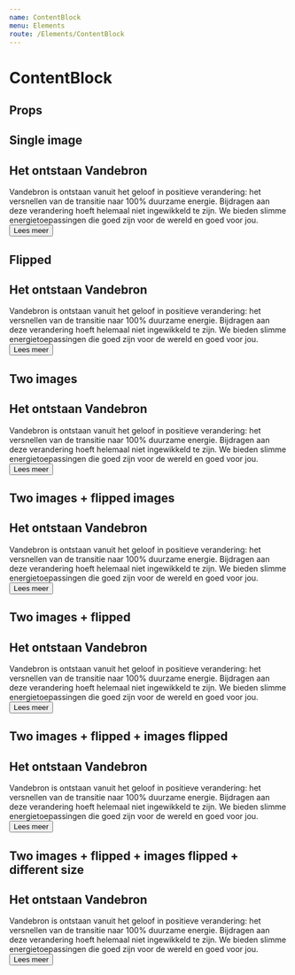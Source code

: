 ```yaml
---
name: ContentBlock
menu: Elements
route: /Elements/ContentBlock
---
```



# ContentBlock

## Props
<PropsTable of={ContentBlock} />

## Single image
<Playground wrapper={Wrapper}>
  <ContentBlock
    images={[
      {
        title: 'A test placeholder',
        alt: 'A test placeholder',
        src: 'https://via.placeholder.com/1440x800/888/fff',
        key: 'example-1',
      },
    ]}
  >
    <H2>Het ontstaan Vandebron</H2>
    <Paragraph>
      Vandebron is ontstaan vanuit het geloof in positieve verandering: het
      versnellen van de transitie naar 100% duurzame energie. Bijdragen aan
      deze verandering hoeft helemaal niet ingewikkeld te zijn. We bieden
      slimme energietoepassingen die goed zijn voor de wereld en goed voor jou.
    </Paragraph>
    <Button theme="alternate">Lees meer</Button>
  </ContentBlock>
</Playground>

## Flipped
<Playground wrapper={Wrapper}>
  <ContentBlock
    flipped
    images={[
      {
        title: 'A test placeholder',
        alt: 'A test placeholder',
        src: 'https://via.placeholder.com/1440x800/888/fff',
        key: 'example-2',
      },
    ]}
  >
    <H2>Het ontstaan Vandebron</H2>
    <Paragraph>
      Vandebron is ontstaan vanuit het geloof in positieve verandering: het
      versnellen van de transitie naar 100% duurzame energie. Bijdragen aan
      deze verandering hoeft helemaal niet ingewikkeld te zijn. We bieden
      slimme energietoepassingen die goed zijn voor de wereld en goed voor jou.
    </Paragraph>
    <Button theme="alternate">Lees meer</Button>
  </ContentBlock>
</Playground>

## Two images
<Playground wrapper={Wrapper}>
  <ContentBlock
    images={[
      {
        title: 'A test placeholder',
        alt: 'A test placeholder',
        src: 'https://via.placeholder.com/1440x800/888/fff',
        key: 'example-3-image-1',
        aspectRatio: '16:9',
      },
      {
        title: 'A test placeholder 2',
        alt: 'A test placeholder 2',
        src: 'https://via.placeholder.com/800x800',
        key: 'example-3-image-2',
        aspectRatio: '1:1',
      },
    ]}
  >
    <H2>Het ontstaan Vandebron</H2>
    <Paragraph>
      Vandebron is ontstaan vanuit het geloof in positieve verandering: het
      versnellen van de transitie naar 100% duurzame energie. Bijdragen aan
      deze verandering hoeft helemaal niet ingewikkeld te zijn. We bieden
      slimme energietoepassingen die goed zijn voor de wereld en goed voor jou.
    </Paragraph>
    <Button theme="alternate">Lees meer</Button>
  </ContentBlock>
</Playground>

## Two images + flipped images
<Playground wrapper={Wrapper}>
  <ContentBlock
    imagesFlipped
    images={[
      {
        title: 'A test placeholder',
        alt: 'A test placeholder',
        src: 'https://via.placeholder.com/1440x800/888/fff',
        key: 'example-4-image-1',
        aspectRatio: '16:9',
      },
      {
        title: 'A test placeholder 2',
        alt: 'A test placeholder 2',
        src: 'https://via.placeholder.com/800x800',
        key: 'example-4-image-2',
        aspectRatio: '1:1',
      },
    ]}
  >
    <H2>Het ontstaan Vandebron</H2>
    <Paragraph>
      Vandebron is ontstaan vanuit het geloof in positieve verandering: het
      versnellen van de transitie naar 100% duurzame energie. Bijdragen aan
      deze verandering hoeft helemaal niet ingewikkeld te zijn. We bieden
      slimme energietoepassingen die goed zijn voor de wereld en goed voor jou.
    </Paragraph>
    <Button theme="alternate">Lees meer</Button>
  </ContentBlock>
</Playground>

## Two images + flipped
<Playground wrapper={Wrapper}>
  <ContentBlock
    flipped
    images={[
      {
        title: 'A test placeholder',
        alt: 'A test placeholder',
        src: 'https://via.placeholder.com/1440x800/888/fff',
        key: 'example-5-image-1',
        aspectRatio: '16:9',
      },
      {
        title: 'A test placeholder 2',
        alt: 'A test placeholder 2',
        src: 'https://via.placeholder.com/800x800',
        key: 'example-5-image-2',
        aspectRatio: '1:1',
      },
    ]}
  >
    <H2>Het ontstaan Vandebron</H2>
    <Paragraph>
      Vandebron is ontstaan vanuit het geloof in positieve verandering: het
      versnellen van de transitie naar 100% duurzame energie. Bijdragen aan
      deze verandering hoeft helemaal niet ingewikkeld te zijn. We bieden
      slimme energietoepassingen die goed zijn voor de wereld en goed voor jou.
    </Paragraph>
    <Button theme="alternate">Lees meer</Button>
  </ContentBlock>
</Playground>

## Two images + flipped + images flipped
<Playground wrapper={Wrapper}>
  <ContentBlock
    flipped
    imagesFlipped
    images={[
      {
        title: 'A test placeholder',
        alt: 'A test placeholder',
        src: 'https://via.placeholder.com/1440x800/888/fff',
        key: 'example-6-image-1',
        aspectRatio: '16:9',
      },
      {
        title: 'A test placeholder 2',
        alt: 'A test placeholder 2',
        src: 'https://via.placeholder.com/800x800',
        key: 'example-6-image-2',
        aspectRatio: '1:1',
      },
    ]}
  >
    <H2>Het ontstaan Vandebron</H2>
    <Paragraph>
      Vandebron is ontstaan vanuit het geloof in positieve verandering: het
      versnellen van de transitie naar 100% duurzame energie. Bijdragen aan
      deze verandering hoeft helemaal niet ingewikkeld te zijn. We bieden
      slimme energietoepassingen die goed zijn voor de wereld en goed voor jou.
    </Paragraph>
    <Button theme="alternate">Lees meer</Button>
  </ContentBlock>
</Playground>

## Two images + flipped + images flipped + different size
<Playground wrapper={Wrapper}>
  <ContentBlock
    flipped
    imagesFlipped
    images={[
      {
        title: 'A test placeholder',
        alt: 'A test placeholder',
        src: 'https://via.placeholder.com/1440x800/888/fff',
        key: 'example-7-image-1',
        aspectRatio: '4:3',
      },
      {
        title: 'A test placeholder 2',
        alt: 'A test placeholder 2',
        src: 'https://via.placeholder.com/800x800',
        key: 'example-7-image-2',
        aspectRatio: '1:1',
        size: 'small',
      },
    ]}
  >
    <H2>Het ontstaan Vandebron</H2>
    <Paragraph>
      Vandebron is ontstaan vanuit het geloof in positieve verandering: het
      versnellen van de transitie naar 100% duurzame energie. Bijdragen aan
      deze verandering hoeft helemaal niet ingewikkeld te zijn. We bieden
      slimme energietoepassingen die goed zijn voor de wereld en goed voor jou.
    </Paragraph>
    <Button theme="alternate">Lees meer</Button>
  </ContentBlock>
</Playground>

